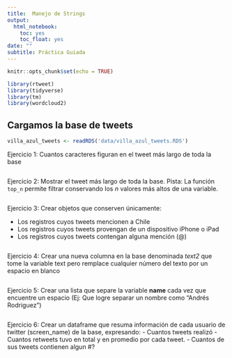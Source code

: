 ```yaml
---
title:  Manejo de Strings
output:
  html_notebook:
    toc: yes
    toc_float: yes
date: ""
subtitle: Práctica Guiada
---
```

```r
knitr::opts_chunk$set(echo = TRUE)

```

```r
library(rtweet)
library(tidyverse)
library(tm)
library(wordcloud2)
```

## Cargamos la base de tweets
```r
villa_azul_tweets <- readRDS('data/villa_azul_tweets.RDS')
```

Ejercicio 1: Cuantos caracteres figuran en el tweet más largo de toda la base
```r
```
Ejercicio 2: Mostrar el tweet más largo de toda la base. Pista: La función `top_n` permite filtrar conservando los *n* valores más altos de una variable.
```r
```

Ejercicio 3: Crear objetos que conserven únicamente:          

 - Los registros cuyos tweets mencionen a Chile
 - Los registros cuyos tweets provengan de un dispositivo iPhone o iPad
 - Los registros cuyos tweets contengan alguna mención (@)


```r
```
Ejercicio 4:
Crear una nueva columna en la base denominada *text2* que tome la variable text pero remplace cualquier número del texto por un espacio en blanco
```r
```

Ejercicio 5:
Crear una lista que separe la variable **name** cada vez que encuentre un espacio (Ej: Que logre separar un nombre como "Andrés Rodriguez") 
```r
```
Ejercicio 6: Crear un dataframe que resuma información de cada usuario de twitter (screen_name) de la base, expresando: 
 - Cuantos tweets realizó
 - Cuantos retweets tuvo en total y en promedio por cada tweet.
 - Cuantos de sus tweets contienen algun #?

```r

```

